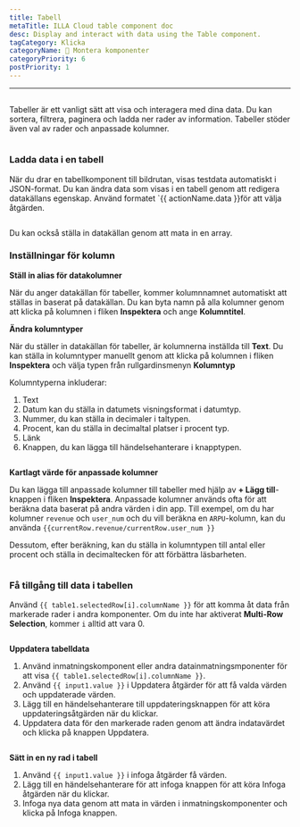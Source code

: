 ```yaml
---
title: Tabell
metaTitle: ILLA Cloud table component doc
desc: Display and interact with data using the Table component.
tagCategory: Klicka
categoryName: 🧬 Montera komponenter
categoryPriority: 6
postPriority: 1
---
```


* * *

## <h2 hidden>Table</h2>

Tabeller är ett vanligt sätt att visa och interagera med dina data. Du kan sortera, filtrera, paginera och ladda ner rader av information. Tabeller stöder även val av rader och anpassade kolumner.

<img
  src='https://cdn.illacloud.com/official-website/img/docs/assemble/table.png'
  alt=""
/>

### Ladda data i en tabell

När du drar en tabellkomponent till bildrutan, visas testdata automatiskt i JSON-format. Du kan ändra data som visas i en tabell genom att redigera datakällans egenskap. Använd formatet \`{{ actionName.data }}för att välja åtgärden.

<img
  src='https://cdn.illacloud.com/official-website/img/docs/assemble/table1.png'
  alt=""
/>

Du kan också ställa in datakällan genom att mata in en array.

### Inställningar för kolumn

**Ställ in alias för datakolumner**

När du anger datakällan för tabeller, kommer kolumnnamnet automatiskt att ställas in baserat på datakällan. Du kan byta namn på alla kolumner genom att klicka på kolumnen i fliken **Inspektera** och ange **Kolumntitel**.

**Ändra kolumntyper**

När du ställer in datakällan för tabeller, är kolumnerna inställda till **Text**. Du kan ställa in kolumntyper manuellt genom att klicka på kolumnen i fliken **Inspektera** och välja typen från rullgardinsmenyn **Kolumntyp**

Kolumntyperna inkluderar:

1.  Text
2.  Datum kan du ställa in datumets visningsformat i datumtyp.
3.  Nummer, du kan ställa in decimaler i taltypen.
4.  Procent, kan du ställa in decimaltal platser i procent typ.
5.  Länk
6.  Knappen, du kan lägga till händelsehanterare i knapptypen.

<img
  src='https://cdn.illacloud.com/official-website/img/docs/assemble/table2.png'
  alt=""
/>

**Kartlagt värde för anpassade kolumner**

Du kan lägga till anpassade kolumner till tabeller med hjälp av **+ Lägg till**-knappen i fliken **Inspektera**. Anpassade kolumner används ofta för att beräkna data baserat på andra värden i din app. Till exempel, om du har kolumner `revenue` och `user_num` och du vill beräkna en `ARPU`-kolumn, kan du använda `{{currentRow.revenue/currentRow.user_num }}`

Dessutom, efter beräkning, kan du ställa in kolumntypen till antal eller procent och ställa in decimaltecken för att förbättra läsbarheten.

<img
  src='https://cdn.illacloud.com/official-website/img/docs/assemble/table3.png'
  alt=""
/>

### Få tillgång till data i tabellen

Använd `{{ table1.selectedRow[i].columnName }}` för att komma åt data från markerade rader i andra komponenter. Om du inte har aktiverat **Multi-Row Selection**, kommer `i` alltid att vara 0.

<img
  src='https://cdn.illacloud.com/official-website/img/docs/assemble/table4.png'
  alt=""
/>

**Uppdatera tabelldata**

1.  Använd inmatningskomponent eller andra datainmatningsmponenter för att visa `{{ table1.selectedRow[i].columnName }}`.
2.  Använd `{{ input1.value }}` i Uppdatera åtgärder för att få valda värden och uppdaterade värden.
3.  Lägg till en händelsehanterare till uppdateringsknappen för att köra uppdateringsåtgärden när du klickar.
4.  Uppdatera data för den markerade raden genom att ändra indatavärdet och klicka på knappen Uppdatera.

<img
  src='https://cdn.illacloud.com/official-website/img/docs/assemble/table5.png'
  alt=""
/>

**Sätt in en ny rad i tabell**

1.  Använd `{{ input1.value }}` i infoga åtgärder få värden.
2.  Lägg till en händelsehanterare för att infoga knappen för att köra Infoga åtgärden när du klickar.
3.  Infoga nya data genom att mata in värden i inmatningskomponenter och klicka på Infoga knappen.

<img
  src='https://cdn.illacloud.com/official-website/img/docs/assemble/table6.png'
  alt=""
/>
